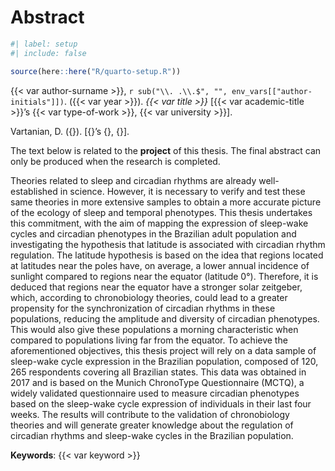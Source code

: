 <!-- %:::% .common h1 begin %:::% -->
# Abstract {.unnumbered}
<!-- %:::% .common h1 end %:::% -->

```r
#| label: setup
#| include: false

source(here::here("R/quarto-setup.R"))
```

{{< var author-surname >}}, `r sub("\\. .\\.$", "", env_vars[["author-initials"]])`. ({{< var year >}}). _{{< var title >}}_ [{{< var academic-title >}}'s {{< var type-of-work >}}, {{< var university >}}].

::: {.content-visible when-format="pdf"}
<!-- %:::% vernacular-abstract reference begin %:::% -->
Vartanian, D. ({\imprimirdata}). \textit{\imprimirtitulo} [{\imprimirtipodetituloacademico}'s {\imprimirtipotrabalho}, {\imprimiruniversidade}].
<!-- %:::% vernacular-abstract reference end %:::% -->
:::

<!-- %:::% vernacular-abstract body begin %:::% -->
The text below is related to the __project__ of this thesis. The final abstract can only be produced when the research is completed.

Theories related to sleep and circadian rhythms are already well-established in science. However, it is necessary to verify and test these same theories in more extensive samples to obtain a more accurate picture of the ecology of sleep and temporal phenotypes. This thesis undertakes this commitment, with the aim of mapping the expression of sleep-wake cycles and circadian phenotypes in the Brazilian adult population and investigating the hypothesis that latitude is associated with circadian rhythm regulation. The latitude hypothesis is based on the idea that regions located at latitudes near the poles have, on average, a lower annual incidence of sunlight compared to regions near the equator (latitude 0°). Therefore, it is deduced that regions near the equator have a stronger solar zeitgeber, which, according to chronobiology theories, could lead to a greater propensity for the synchronization of circadian rhythms in these populations, reducing the amplitude and diversity of circadian phenotypes. This would also give these populations a morning characteristic when compared to populations living far from the equator. To achieve the aforementioned objectives, this thesis project will rely on a data sample of sleep-wake cycle expression in the Brazilian population, composed of $120,265$ respondents covering all Brazilian states. This data was obtained in 2017 and is based on the Munich ChronoType Questionnaire (MCTQ), a widely validated questionnaire used to measure circadian phenotypes based on the sleep-wake cycle expression of individuals in their last four weeks. The results will contribute to the validation of chronobiology theories and will generate greater knowledge about the regulation of circadian rhythms and sleep-wake cycles in the Brazilian population.
<!-- %:::% vernacular-abstract body end %:::% -->

__Keywords__: {{< var keyword >}}

::: {.content-visible when-format="pdf"}
<!-- %:::% vernacular-abstract keywords begin %:::% -->
\begin{tabular}{p{2.3cm} p{13.6cm}}
  \textbf{Keywords}: & Chronobiology. Biological rhythms. Chronotype. Circadian phenotype. Sleep. Complex systems. Entrainment. Latitude. Ecology. MCTQ.
\end{tabular}
<!-- %:::% vernacular-abstract keywords end %:::% -->
:::
